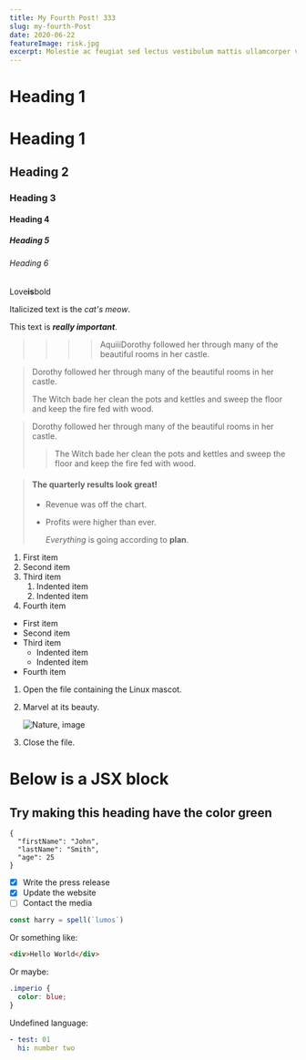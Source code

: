 ```yaml
---
title: My Fourth Post! 333
slug: my-fourth-Post
date: 2020-06-22
featureImage: risk.jpg
excerpt: Molestie ac feugiat sed lectus vestibulum mattis ullamcorper velit. Et netus et malesuada fames. Morbi tristique senectus et netus et. Sit amet cursus sit amet dictum sit amet. Phasellus vestibulum lorem sed risus ultricies tristique nulla aliquet. Nunc consequat interdum varius sit amet mattis vulputate enim. Viverra aliquet eget sit amet tellus cras adipiscing enim eu. Aenean euismod elementum nisi quis eleifend quam adipiscing vitae. Non sodales neque sodales ut etiam. Faucibus in ornare quam viverra orci sagittis. Non odio euismod lacinia at quis risus. Nisl pretium fusce id velit ut. Est pellentesque elit ullamcorper dignissim cras.
---
```


# Heading 1

# Heading 1

## Heading 2

### Heading 3

#### Heading 4

##### Heading 5

###### Heading 6

Love**is**bold

Italicized text is the _cat's meow_.

This text is **_really important_**.

> > > > AquiiiDorothy followed her through many of the beautiful rooms in her castle.

> Dorothy followed her through many of the beautiful rooms in her castle.
>
> The Witch bade her clean the pots and kettles and sweep the floor and keep the fire fed with wood.

> Dorothy followed her through many of the beautiful rooms in her castle.
>
> > The Witch bade her clean the pots and kettles and sweep the floor and keep the fire fed with wood.

> #### The quarterly results look great!
>
> - Revenue was off the chart.
> - Profits were higher than ever.
>
>   _Everything_ is going according to **plan**.

1. First item
2. Second item
3. Third item
   1. Indented item
   2. Indented item
4. Fourth item

- First item
- Second item
- Third item
  - Indented item
  - Indented item
- Fourth item

1.  Open the file containing the Linux mascot.
2.  Marvel at its beauty.

    ![Nature, image](risk.jpg)

3.  Close the file.

# Below is a JSX block

<div style={{ padding: "10px 30px", backgroundColor: "tomato" }}>
  <h2>Try making this heading have the color green</h2>
</div>

```
{
  "firstName": "John",
  "lastName": "Smith",
  "age": 25
}
```

- [x] Write the press release
- [x] Update the website
- [ ] Contact the media

```js
const harry = spell(`lumos`)
```

Or something like:

```html
<div>Hello World</div>
```

Or maybe:

```css
.imperio {
  color: blue;
}
```

Undefined language:

```yaml
- test: 01
  hi: number two
```
